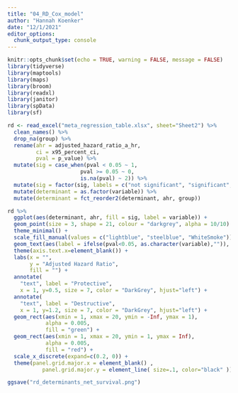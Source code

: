 ```yaml
---
title: "04_RD_Cox_model"
author: "Hannah Koenker"
date: "12/1/2021"
editor_options: 
  chunk_output_type: console
---
```


```r
knitr::opts_chunk$set(echo = TRUE, warning = FALSE, message = FALSE)
library(tidyverse)
library(maptools)
library(maps)
library(broom)
library(readxl)
library(janitor)
library(spData)
library(sf)
```

```r
rd <- read_excel("meta_regression_table.xlsx", sheet="Sheet2") %>% 
  clean_names() %>% 
  drop_na(group) %>% 
  rename(ahr = adjusted_hazard_ratio_a_hr,
         ci = x95_percent_ci,
         pval = p_value) %>% 
  mutate(sig = case_when(pval < 0.05 ~ 1,
                       pval >= 0.05 ~ 0,
                       is.na(pval) ~ 2)) %>% 
  mutate(sig = factor(sig, labels = c("not significant", "significant", "reference"))) %>% 
  mutate(determinant = as.factor(variable)) %>% 
  mutate(determinant = fct_reorder2(determinant, ahr, group))
```

```r
rd %>% 
  ggplot(aes(determinant, ahr, fill = sig, label = variable)) +
  geom_point(size = 3, shape = 21, colour = "darkgrey", alpha = 10/10) +
  theme_minimal() +
  scale_fill_manual(values = c("lightblue", "steelblue", "WhiteSmoke")) +
  geom_text(aes(label = ifelse(pval<0.05, as.character(variable),"")), hjust="center", vjust=2, size = 4) +
  theme(axis.text.x=element_blank()) +
  labs(x = "",
       y = "Adjusted Hazard Ratio",
       fill = "") +
  annotate(
    "text", label = "Protective", 
    x = 1, y=0.5, size = 7, color = "DarkGrey", hjust="left") +
  annotate(
    "text", label = "Destructive", 
    x = 1, y=1.2, size = 7, color = "DarkGrey", hjust="left") +
  geom_rect(aes(xmin = 1, xmax = 20, ymin = -Inf, ymax = 1),
            alpha = 0.005,
            fill = "green") +
  geom_rect(aes(xmin = 1, xmax = 20, ymin = 1, ymax = Inf),
            alpha = 0.005,
            fill = "red") +
  scale_x_discrete(expand=c(0.2, 0)) +
  theme(panel.grid.major.x = element_blank() ,
           panel.grid.major.y = element_line( size=.1, color="black" )) 

ggsave("rd_determinants_net_survival.png")
```

